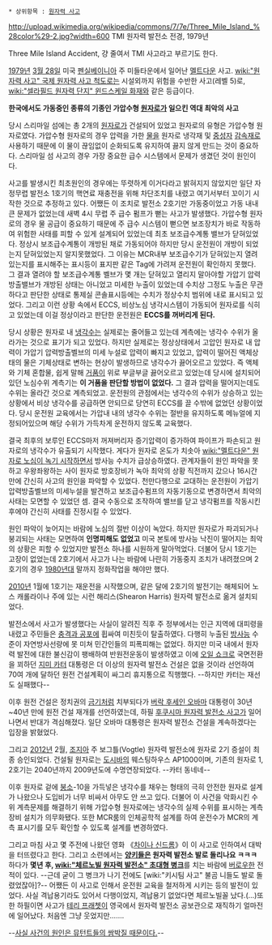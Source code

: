  * 상위항목 : [[원자력 사고]]

http://upload.wikimedia.org/wikipedia/commons/7/7e/Three_Mile_Island_%28color%29-2.jpg?width=600
TMI 원자력 발전소 전경, 1979년

Three Mile Island Accident, 걍 줄여서 TMI 사고라고 부르기도 한다.

[[1979년]] [[3월 28일]] 미국 [[펜실베이니아]] 주 미들타운에서 일어난 [[멜트다운]] 사고. [[wiki:"원자력 사고" 국제 원자력 사고 척도]]로는 시설외까지 위험을 수반한 사고(레벨 5)로, [[wiki:"셀라필드 원자력 단지" 윈드스케일 화재]]와 같은 등급이다.

'''한국에서도 가동중인 종류의 기종인 가압수형 [[원자로]]가 일으킨 역대 최악의 사고'''

당시 스리마일 섬에는 총 2개의 [[원자로]]가 건설되어 있었고 원자로의 유형은 가압수형 원자로였다. 가압수형 원자로의 경우 압력을 가한 [[물]]을 원자로 냉각재 및 [[중성자]] [[감속재]]로 사용하기 때문에 이 물이 끊임없이 순화되도록 유지하여 끓지 않게 만드는 것이 중요하다. 스리마일 섬 사고의 경우 가장 중요한 급수 시스템에서 문제가 생겼던 것이 원인이다.

사고를 발생시킨 최초원인의 경우에는 뚜렷하게 이거다라고 밝혀지지 않았지만 일단 자정무렵 발전소 1호기의 핵연료 재충전을 위해 차단조치를 내렸고 여기서부터 꼬이기 시작한 것으로 추정하고 있다. 어쨌든 이 조치로 발전소 2호기만 가동중이었고 가동 내내 큰 문제가 없었는데 새벽 4시 무렵 주 급수 펌프가 뻗는 사고가 발생했다. 가압수형 원자로의 경우 물 공급이 중요하기 때문에 주 급수 시스템이 뻗으면 보조장치가 바로 작동하여 위험한 사태를 피할 수 있게 설계되어 있었는데 최초 보조급수계통 밸브가 닫혀있었다. 정상시 보조급수계통이 개방된 채로 가동되어야 하지만 당시 운전원이 개방이 되었는지 닫혀있었는지 알지못했었다. 그 이유는 MCR내부 보조급수기가 닫혀있는지 열려있는지를 표시해주는 표시등이 표지판 같은 Tag에 가려져 운전원이 확인하지 못했다. 그 결과 열려야 할 보조급수계통 벨브가 몇 개는 닫혀있고 열리지 말아야할 가압기 압력 방출밸브가 개방된 상태는 아니었고 미세한 누출이 있었는데 수치상 그정도 누출은 무관하다고 판단한 상태로 통제실 콘솔표시등에는 수치가 정상수치 범위에 내로 표시되고 있었다. 그리고 이런 상황 속에서 ECCS, 비상노심 냉각시스템이 가동되어 원자로를 식히고 있었는데 이걸 정상이라고 판단한 운전원은 '''ECCS를 꺼버리게 된다.'''

당시 상황은 원자로 내 [[냉각수]]는 실제로는 줄어들고 있는데 계측에는 냉각수 수위가 올라가는 것으로 표기가 되고 있었다. 하지만 실제로는 정상상태에서 고압인 원자로 내 압력이 가압기 압력방출벨브의 미세 누설로 압력이 빠지고 있었고, 압력이 떨어진 액체상태의 물은 기체상태로 변하는 현상이 발생하므로 냉각수가 끓어오르고 있었다. 즉 액체와 기체 혼합물, 쉽게 말해 [[거품]]이 위로 부글부글 끓어오르고 있었는데 당시에 설치되어 있던 노심수위 계측기는 '''이 거품을 판단할 방법이 없었다.''' 그 결과 압력을 떨어지는데도 수위는 올라간 것으로 계측되었고. 운전원의 관점에서는 냉각수의 수위가 상승하고 있는 상황에서 비상 냉각수를 공급하면 안되므로 당연히 ECCS를 끌 수밖에 없었던 상황이었다. 당시 운전원 교육에서는 가압내 내의 냉각수 수위는 절반을 유지하도록 메뉴얼에 지정되어있으며 해당 수위가 가득차게 운전하지 않도록 교육했다.

결국 최후의 보루인 ECCS마저 꺼져버리자 증기압력이 증가하여 파이프가 파손되고 원자로의 냉각수가 유출되기 시작했다. 게다가 원자로 온도가 치솟아 [[wiki:"멜트다운" 원자로 노심이 녹기 시작]]하면서 방사능 수치가 급상승하였다. 관계자들이 원인 파악을 못하고 우왕좌왕하는 사이 원자로 방호장비가 녹아 최악의 상황 직전까지 갔으나 16시간 만에 간신히 사고의 원인을 파악할 수 있었다. 천만다행으로 교대하는 운전원이 가압기 압력방출벨브의 미세누설을 발견하고 보조급수펌프의 자동기동으로 변경하면서 최악의 사태는 모면할 수 있었던 셈. 결국 수동으로 조작하여 밸브를 닫고 냉각펌프를 작동시킨 후에야 간신히 사태를 진정시킬 수 있었다.

원인 파악이 늦어지는 바람에 노심의 절반 이상이 녹았다. 하지만 원자로가 파괴되거나 붕괴되는 사태는 모면하여 '''인명피해도 없었고''' 미국 본토에 방사능 낙진이 떨어지는 최악의 상황은 피할 수 있었지만 발전소 하나를 시원하게 말아먹었다. 더불어 당시 1호기는 고장이 없었는데 2호기에서 사고가 나는 바람에 나란히 가동중지 조치가 내려졌으며 2호기의 경우 [[1980년대]] 말까지 정화작업을 해야만 했다.

[[2010년]] 1월에 1호기는 재운전을 시작했으며, 같은 달에 2호기의 발전기는 해체되어 노스 캐롤라이나 주에 있는 시런 해리스(Shearon Harris) 원자력 발전소로 옮겨 설치되었다.

발전소에서 사고가 발생했다는 사실이 알려진 직후 주 정부에서는 인근 지역에 대피령을 내렸고 주민들은 [[충격과 공포]]에 휩싸여 미친듯이 탈출하였다. 다행히 누출된 [[방사능]] 수준이 자연방사선량에 못 미쳐 민간인들의 피폭피해는 없었다. 하지만 미국 내에서 원자력 발전에 대한 불신감이 팽배하여 반원전운동이 발생하였고 이에 [[오일 쇼크]]로 국면전환을 꾀하던 [[지미 카터]] 대통령은 더 이상의 원자력 발전소 건설은 없을 것이라 선언하여 70여 개에 달하던 원전 건설계획이 싸그리 휴지통으로 직행했다. --하지만 카터는 재선도 실패했다-- 

이후 원전 건설은 정치권의 [[금기]]처럼 치부되다가 [[버락 후세인 오바마]] 대통령이 30년~40년 만에 원전 건설 재개를 선언하였는데, 하필 [[후쿠시마 원자력 발전소 사고]]가 일어나면서 반대가 격심해졌다. 일단 오바마 대통령은 원자력 발전소 건설을 계속하겠다는 입장을 밝혔었다.

그리고 [[2012년]] 2월, [[조지아]] 주 보그틀(Vogtle) 원자력 발전소에 원자로 2기 증설이 최종 승인되었다. 건설될 원자로는 [[도시바]]의 웨스팅하우스 AP1000이며, 기존의 원자로 1, 2호기는 2040년까지 2009년도에 수명연장되었다. --카터 동네네--

이후 원자로 겉에 [[붕소]]-10을 가득넣은 냉각수를 채우는 형태의 극히 안전한 원자로 설계가 나왔으나 도입비가 너무 비싸서 아무도 안 쓰고 있다. 더불어 이 사건을 악화시킨 수위 계측문제를 해결하기 위해 가압수형 원자로에는 냉각수의 실제 수위를 표시하는 계측장비 설치가 의무화됐다.
또한 MCR룸의 인체공학적 설계를 하여 운전수가 MCR의 계측 표시기를 모두 확인할 수 있도록 설계를 변경하였다.

그리고 마침 사고 몇 주전에 나왔던 영화 《[[차이나 신드롬]]》이 이 사고로 인하여서 대박을 터뜨렸다고 한다. 그리고 소련에서는 '''[[양키]]들은 원자력 발전소 발로 돌리나요 ㅋㅋㅋ''' 하다가 '''몇년 후, [[wiki:"체르노빌 원자력 발전소" 초대형 병크]]'''를 치는 바람에 [[버로우]]한 전적이 있다. --근데 굳이 그 병크가 나기 전에도 [wiki:"키시팀 사고" 불곰 니들도 발로 돌렸었잖아]?-- 어쨌든 이 사고로 인해서 운전원 교육을 철저하게 시키는 등의 발전이 있었다. 사실 격납용기라도 있어서 다행이었지, 격납용기 없었다면 체르노빌꼴 났다.(...)또한 하필이면 사고가 [[테리 프래쳇]]이 영국에서 원자력 발전소 공보관으로 재직하기 얼마전에 일어났다. 처음엔 그냥 웃었지만…….

--[[엑스맨 탄생: 울버린|사실 사건의 원인은 뮤턴트들의 쌈박질 때문이다.]]--
